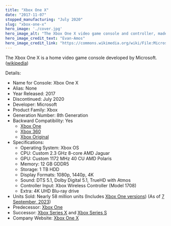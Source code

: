 ```yaml
---
title: "Xbox One X"
date: "2017-11-07"
stopped_manufacturing: "July 2020"
slug: "xbox-one-x"
hero_image: './cover.jpg'
hero_image_alt: "The Xbox One X video game console and controller, made by Microsoft and originally released in 2017. This is a mid-generation refresh of the original Xbox One, which offered more powerful hardware capable of running games at higher resolutions and frame rates."
hero_image_credit_text: "Evan-Amos"
hero_image_credit_link: "https://commons.wikimedia.org/wiki/File:Microsoft-Xbox-One-X-Console-Set.jpg"
---
```


The Xbox One X is a home video game console developed by Microsoft. ([wikipedia](https://en.wikipedia.org/wiki/Xbox_One))

Details:
- Name for Console: Xbox One X
- Alias: None
- Year Released: 2017
- Discontinued: July 2020
- Developer: Microsoft
- Product Family: Xbox
- Generation Number: 8th Generation
- Backward Compatibility: Yes
	- [Xbox One](../xbox-one)
	- [Xbox 360](../xbox-360)
	- [Xbox Original](../xbox-original)
- Specifications:
	- Operating System: Xbox OS
	- CPU: Custom 2.3 GHz 8-core AMD Jaguar
	- GPU: Custom 1172 MHz 40 CU AMD Polaris
	- Memory: 12 GB GDDR5
	- Storage: 1 TB HDD
	- Display Formats: 1080p, 1440p, 4K
	- Sound: DTS 5.1, Dolby Digital 5.1, TrueHD with Atmos
	- Controller Input: Xbox Wireless Controller (Model 1708)
	- Extra: 4K UHD Blu-ray drive
- Units Sold: Nearly 58 million units (Includes [Xbox One versions](../xbox-one)) (As of [7 September, 2023](https://www.statista.com/statistics/1005418/xbox-one-console-unit-sales-country/))
- Predecessor: [Xbox One](../xbox-one)
- Successor: [Xbox Series X](../xbox-series-x) and [Xbox Series S](../xbox-series-s)
- Company Website: [Xbox One X](https://www.xbox.com/consoles/xbox-one-x)
